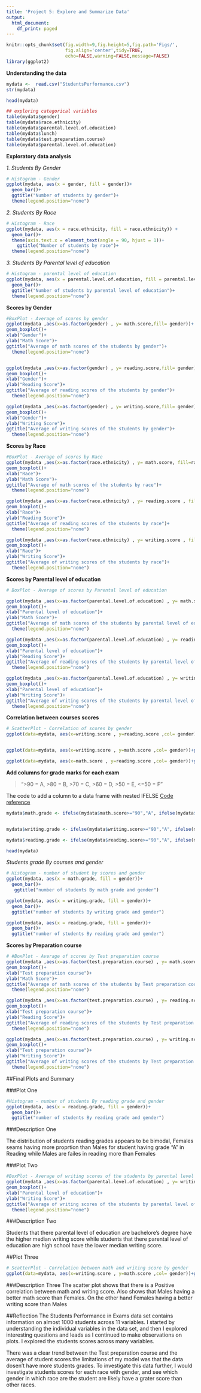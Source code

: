 ```yaml
---
title: 'Project 5: Explore and Summarize Data'
output:
  html_document:
    df_print: paged
---
```


```r

knitr::opts_chunk$set(fig.width=9,fig.height=5,fig.path='Figs/',
                      fig.align='center',tidy=TRUE,
                      echo=FALSE,warning=FALSE,message=FALSE)
library(ggplot2)

```

**Understanding the data**
```r
mydata <-  read.csv("StudentsPerformance.csv")
str(mydata)
```

```r
head(mydata)
```

```r
## exploring categorical variables
table(mydata$gender)
table(mydata$race.ethnicity)
table(mydata$parental.level.of.education)
table(mydata$lunch)
table(mydata$test.preparation.course)
table(mydata$parental.level.of.education)
```

**Exploratory data analysis**

*1. Students By Gender* 

```r
# Histogram - Gender
ggplot(mydata, aes(x = gender, fill = gender))+
  geom_bar()+
  ggtitle("Number of students by gender")+
  theme(legend.position="none")
```

*2. Students By Race* 
```r
# Histogram - Race
ggplot(mydata, aes(x = race.ethnicity, fill = race.ethnicity)) +
  geom_bar()+
  theme(axis.text.x = element_text(angle = 90, hjust = 1))+
    ggtitle("Number of students by race")+
  theme(legend.position="none")

```

*3. Students By Parental level of education* 
```r
# Histogram - parental level of education
ggplot(mydata, aes(x = parental.level.of.education, fill = parental.level.of.education)) +
  geom_bar()+
  ggtitle("Number of students by parental level of education")+
  theme(legend.position="none")
```

**Scores by Gender**

```r
#BoxPlot - Average of scores by gender
ggplot(mydata ,aes(x=as.factor(gender) , y= math.score,fill= gender))+
geom_boxplot()+
xlab("Gender")+
ylab("Math Score")+
ggtitle("Average of math scores of the students by gender")+
  theme(legend.position="none")


ggplot(mydata ,aes(x=as.factor(gender) , y= reading.score,fill= gender))+
geom_boxplot()+
xlab("Gender")+
ylab("Reading Score")+
ggtitle("Average of reading scores of the students by gender")+
  theme(legend.position="none")

ggplot(mydata ,aes(x=as.factor(gender) , y= writing.score,fill= gender))+
geom_boxplot()+
xlab("Gender")+
ylab("Writing Score")+
ggtitle("Average of writing scores of the students by gender")+
  theme(legend.position="none")

```


**Scores by Race**
```r
#BoxPlot - Average of scores by Race
ggplot(mydata ,aes(x=as.factor(race.ethnicity) , y= math.score, fill=race.ethnicity ))+
geom_boxplot()+
xlab("Race")+
ylab("Math Score")+
ggtitle("Average of math scores of the students by race")+
  theme(legend.position="none")

ggplot(mydata ,aes(x=as.factor(race.ethnicity) , y= reading.score , fill=race.ethnicity))+
geom_boxplot()+
xlab("Race")+
ylab("Reading Score")+
ggtitle("Average of reading scores of the students by race")+
  theme(legend.position="none")

ggplot(mydata ,aes(x=as.factor(race.ethnicity) , y= writing.score , fill=race.ethnicity))+
geom_boxplot()+
xlab("Race")+
ylab("Writing Score")+
ggtitle("Average of writing scores of the students by race")+
  theme(legend.position="none")

```


**Scores by Parental level of education**
```r
# BoxPlot - Average of scores by Parental level of education

ggplot(mydata ,aes(x=as.factor(parental.level.of.education) , y= math.score, fill=parental.level.of.education ))+
geom_boxplot()+
xlab("Parental level of education")+
ylab("Math Score")+
ggtitle("Average of math scores of the students by parental level of education")+
  theme(legend.position="none")

ggplot(mydata ,aes(x=as.factor(parental.level.of.education) , y= reading.score , fill=parental.level.of.education))+
geom_boxplot()+
xlab("Parental level of education")+
ylab("Reading Score")+
ggtitle("Average of reading scores of the students by parental level of education")+
  theme(legend.position="none")

ggplot(mydata ,aes(x=as.factor(parental.level.of.education) , y= writing.score , fill=parental.level.of.education))+
geom_boxplot()+
xlab("Parental level of education")+
ylab("Writing Score")+
ggtitle("Average of writing scores of the students by parental level of education")+
  theme(legend.position="none")
```

**Correlation between courses scores**
```r
# ScatterPlot - Correlation of scores by gender
ggplot(data=mydata, aes(x=writing.score , y=reading.score ,col= gender))+ggtitle("Correlation between reading and writing score by gender")+xlab("Writing Score")+ylab("Reading Score")+geom_point()


ggplot(data=mydata, aes(x=writing.score , y=math.score ,col= gender))+ggtitle("Correlation between math and writing score by gender")+xlab("Writing Score")+ylab("Math Score")+geom_point()

ggplot(data=mydata, aes(x=math.score , y=reading.score ,col= gender))+ggtitle("Correlation between reading and math score by gender")+xlab("Math Score")+ylab("Reading Score")+geom_point()
```

**Add columns for grade marks for each exam**


> ">90 = A, >80 = B, >70 = C, >60 = D, >50 = E, <=50 = F"


The code to add a column to a data frame with nested IFELSE  [Code reference](https://stackoverflow.com/questions/36919001/nested-ifelse-in-adding-a-column-to-a-data-frame)

```r

mydata$math.grade <- ifelse(mydata$math.score>="90","A", ifelse(mydata$math.score>="80","B",ifelse(mydata$math.score>="70","C",ifelse(mydata$math.score>="60","D",ifelse(mydata$math.score>="50","E","F")))))


mydata$writing.grade <- ifelse(mydata$writing.score>="90","A", ifelse(mydata$writing.score>="80","B",ifelse(mydata$writing.score>="70","C",ifelse(mydata$writing.score>="60","D",ifelse(mydata$writing.score>="50","E","F")))))

mydata$reading.grade <- ifelse(mydata$reading.score>="90","A", ifelse(mydata$reading.score>="80","B",ifelse(mydata$reading.score>="70","C",ifelse(mydata$reading.score>="60","D",ifelse(mydata$reading.score>="50","E","F")))))

```

```r
head(mydata)
```
*Students grade By courses and gender * 

```r
# Histogram - number of student by scores and gender
ggplot(mydata, aes(x = math.grade, fill = gender))+
  geom_bar()+
   ggtitle("number of students By math grade and gender")

ggplot(mydata, aes(x = writing.grade, fill = gender))+
  geom_bar()+
  ggtitle("number of students By writing grade and gender")

ggplot(mydata, aes(x = reading.grade, fill = gender))+
  geom_bar()+
  ggtitle("number of students By reading grade and gender")

```


**Scores by Preparation course**

```r
# #BoxPlot - Average of scores by Test preparation course
ggplot(mydata ,aes(x=as.factor(test.preparation.course) , y= math.score,fill= test.preparation.course))+
geom_boxplot()+
xlab("Test preparation course")+
ylab("Math Score")+
ggtitle("Average of math scores of the students by Test preparation course")+
  theme(legend.position="none")

ggplot(mydata ,aes(x=as.factor(test.preparation.course) , y= reading.score,fill= test.preparation.course))+
geom_boxplot()+
xlab("Test preparation course")+
ylab("Reading Score")+
ggtitle("Average of reading scores of the students by Test preparation course")+
  theme(legend.position="none")

ggplot(mydata ,aes(x=as.factor(test.preparation.course) , y= writing.score,fill= test.preparation.course))+
geom_boxplot()+
xlab("Test preparation course")+
ylab("Writing Score")+
ggtitle("Average of writing scores of the students by Test preparation course")+
  theme(legend.position="none")

```

##Final Plots and Summary

###Plot One

```r
#Histogram - number of students By reading grade and gender
ggplot(mydata, aes(x = reading.grade, fill = gender))+
  geom_bar()+
  ggtitle("number of students By reading grade and gender")

```
###Description One

The distribution of students reading grades appears to be bimodal, Females seams having more proprtion than Males for student having grade "A" in Reading while Males are failes in reading more than Females  


###Plot Two

```r
#BoxPlot - Average of writing scores of the students by parental level of education
ggplot(mydata ,aes(x=as.factor(parental.level.of.education) , y= writing.score , fill=parental.level.of.education))+
geom_boxplot()+
xlab("Parental level of education")+
ylab("Writing Score")+
ggtitle("Average of writing scores of the students by parental level of education")+
  theme(legend.position="none")
```

###Description Two 

Students that there parental level of education are bachelore's degree have the higher median writing score while students that there parental level of education are high school have the lower median writing score.


##Plot Three

```r
# ScatterPlot - Correlation between math and writing score by gender
ggplot(data=mydata, aes(x=writing.score , y=math.score ,col= gender))+ggtitle("Correlation between math and writing score by gender")+xlab("Writing Score")+ylab("Math Score")+geom_point()
```

###Description Three 
The scatter plot shows that there is a Positive correlation between math and writing score. Also shows that Males having a better math score than Females. On the other hand Females having a better writing score than Males


##Reflection
The Students Performance in Exams data set contains information on almost 1000 students across 11 variables. I started by understanding the individual variables in the data set, and then I explored interesting questions and leads as I continued to make observations on plots. I explored the students scores across many variables.

There was a clear trend between the Test preparation course and the average of student scores.the limitations of my model was that the data dosen't have more students grades. To investigate this data further, I would investigate students scores for each race with gender, and see which gender in which race are the student are likely have a grater score than other races.



